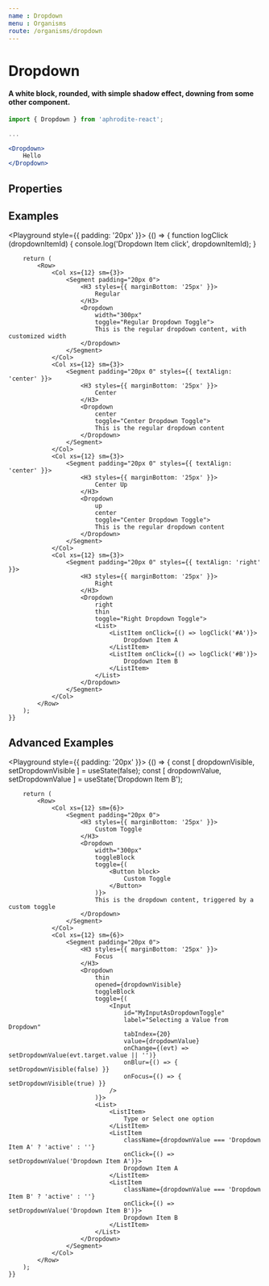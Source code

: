 ```yaml
---
name : Dropdown
menu : Organisms
route: /organisms/dropdown
---
```



# Dropdown
#### A white block, rounded, with simple shadow effect, downing from some other component.

```jsx
import { Dropdown } from 'aphrodite-react';

...

<Dropdown>
    Hello
</Dropdown>
```

## Properties
<Props of={Dropdown} />

## Examples
<Playground style={{ padding: '20px' }}>
    {() => {
        function logClick (dropdownItemId) {
            console.log('Dropdown Item click', dropdownItemId);
        }

        return (
            <Row>
                <Col xs={12} sm={3}>
                    <Segment padding="20px 0">
                        <H3 styles={{ marginBottom: '25px' }}>
                            Regular
                        </H3>
                        <Dropdown
                            width="300px"
                            toggle="Regular Dropdown Toggle">
                            This is the regular dropdown content, with customized width
                        </Dropdown>
                    </Segment>
                </Col>
                <Col xs={12} sm={3}>
                    <Segment padding="20px 0" styles={{ textAlign: 'center' }}>
                        <H3 styles={{ marginBottom: '25px' }}>
                            Center
                        </H3>
                        <Dropdown
                            center
                            toggle="Center Dropdown Toggle">
                            This is the regular dropdown content
                        </Dropdown>
                    </Segment>
                </Col>
                <Col xs={12} sm={3}>
                    <Segment padding="20px 0" styles={{ textAlign: 'center' }}>
                        <H3 styles={{ marginBottom: '25px' }}>
                            Center Up
                        </H3>
                        <Dropdown
                            up
                            center
                            toggle="Center Dropdown Toggle">
                            This is the regular dropdown content
                        </Dropdown>
                    </Segment>
                </Col>
                <Col xs={12} sm={3}>
                    <Segment padding="20px 0" styles={{ textAlign: 'right' }}>
                        <H3 styles={{ marginBottom: '25px' }}>
                            Right
                        </H3>
                        <Dropdown
                            right
                            thin
                            toggle="Right Dropdown Toggle">
                            <List>
                                <ListItem onClick={() => logClick('#A')}>
                                    Dropdown Item A
                                </ListItem>
                                <ListItem onClick={() => logClick('#B')}>
                                    Dropdown Item B
                                </ListItem>
                            </List>
                        </Dropdown>
                    </Segment>
                </Col>
            </Row>
        );
    }}
</Playground>

## Advanced Examples
<Playground style={{ padding: '20px' }}>
    {() => {
        const [ dropdownVisible, setDropdownVisible ] = useState(false);
        const [ dropdownValue, setDropdownValue ]     = useState('Dropdown Item B');

        return (
            <Row>
                <Col xs={12} sm={6}>
                    <Segment padding="20px 0">
                        <H3 styles={{ marginBottom: '25px' }}>
                            Custom Toggle
                        </H3>
                        <Dropdown
                            width="300px"
                            toggleBlock
                            toggle={(
                                <Button block>
                                    Custom Toggle
                                </Button>
                            )}>
                            This is the dropdown content, triggered by a custom toggle
                        </Dropdown>
                    </Segment>
                </Col>
                <Col xs={12} sm={6}>
                    <Segment padding="20px 0">
                        <H3 styles={{ marginBottom: '25px' }}>
                            Focus
                        </H3>
                        <Dropdown
                            thin
                            opened={dropdownVisible}
                            toggleBlock
                            toggle={(
                                <Input
                                    id="MyInputAsDropdownToggle"
                                    label="Selecting a Value from Dropdown"
                                    tabIndex={20}
                                    value={dropdownValue}
                                    onChange={(evt) => setDropdownValue(evt.target.value || '')}
                                    onBlur={() => { setDropdownVisible(false) }}
                                    onFocus={() => { setDropdownVisible(true) }}
                                />
                            )}>
                            <List>
                                <ListItem>
                                    Type or Select one option
                                </ListItem>
                                <ListItem
                                    className={dropdownValue === 'Dropdown Item A' ? 'active' : ''}
                                    onClick={() => setDropdownValue('Dropdown Item A')}>
                                    Dropdown Item A
                                </ListItem>
                                <ListItem
                                    className={dropdownValue === 'Dropdown Item B' ? 'active' : ''}
                                    onClick={() => setDropdownValue('Dropdown Item B')}>
                                    Dropdown Item B
                                </ListItem>
                            </List>
                        </Dropdown>
                    </Segment>
                </Col>
            </Row>
        );
    }}
</Playground>

